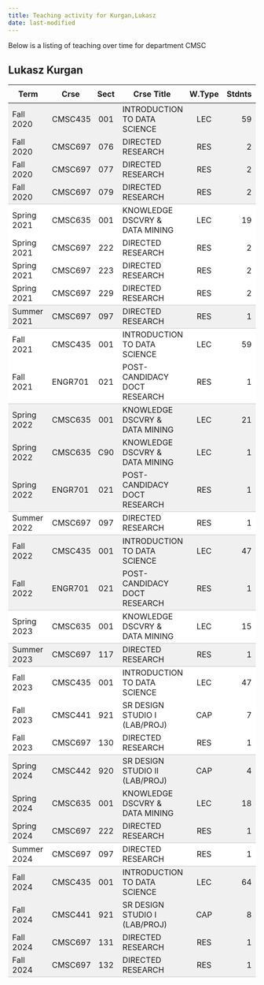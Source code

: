 ```yaml
---
title: Teaching activity for Kurgan,Lukasz
date: last-modified
---
```


Below is a listing of teaching over time for department CMSC


## Lukasz Kurgan

<style type="text/css">
#T_3156e table {
  width: 100%;
  border-collapse: collapse;
}
#T_3156e th {
  text-align: center;
  padding: 8px;
}
#T_3156e td:nth-child(1) {
  padding-right: 10px;
  text-align: left;
}
#T_3156e td:nth-child(2) {
  padding-right: 5px;
  text-align: left;
}
#T_3156e  td:nth-child(4) {
  padding-right: 5px;
  text-align: left;
}
#T_3156e td:nth-child(3) {
  text-align: center;
}
#T_3156e  td:nth-child(5) {
  text-align: center;
}
#T_3156e td:nth-child(6) {
  text-align: right;
}
#T_3156e  td:nth-child(7) {
  text-align: right;
}
#T_3156e_row0_col0, #T_3156e_row0_col1, #T_3156e_row0_col2, #T_3156e_row0_col3, #T_3156e_row0_col4, #T_3156e_row0_col5, #T_3156e_row0_col6, #T_3156e_row1_col0, #T_3156e_row1_col1, #T_3156e_row1_col2, #T_3156e_row1_col3, #T_3156e_row1_col4, #T_3156e_row1_col5, #T_3156e_row1_col6, #T_3156e_row2_col0, #T_3156e_row2_col1, #T_3156e_row2_col2, #T_3156e_row2_col3, #T_3156e_row2_col4, #T_3156e_row2_col5, #T_3156e_row2_col6, #T_3156e_row11_col0, #T_3156e_row11_col1, #T_3156e_row11_col2, #T_3156e_row11_col3, #T_3156e_row11_col4, #T_3156e_row11_col5, #T_3156e_row11_col6, #T_3156e_row12_col0, #T_3156e_row12_col1, #T_3156e_row12_col2, #T_3156e_row12_col3, #T_3156e_row12_col4, #T_3156e_row12_col5, #T_3156e_row12_col6, #T_3156e_row15_col0, #T_3156e_row15_col1, #T_3156e_row15_col2, #T_3156e_row15_col3, #T_3156e_row15_col4, #T_3156e_row15_col5, #T_3156e_row15_col6, #T_3156e_row22_col0, #T_3156e_row22_col1, #T_3156e_row22_col2, #T_3156e_row22_col3, #T_3156e_row22_col4, #T_3156e_row22_col5, #T_3156e_row22_col6, #T_3156e_row23_col0, #T_3156e_row23_col1, #T_3156e_row23_col2, #T_3156e_row23_col3, #T_3156e_row23_col4, #T_3156e_row23_col5, #T_3156e_row23_col6, #T_3156e_row26_col0, #T_3156e_row26_col1, #T_3156e_row26_col2, #T_3156e_row26_col3, #T_3156e_row26_col4, #T_3156e_row26_col5, #T_3156e_row26_col6, #T_3156e_row27_col0, #T_3156e_row27_col1, #T_3156e_row27_col2, #T_3156e_row27_col3, #T_3156e_row27_col4, #T_3156e_row27_col5, #T_3156e_row27_col6, #T_3156e_row28_col0, #T_3156e_row28_col1, #T_3156e_row28_col2, #T_3156e_row28_col3, #T_3156e_row28_col4, #T_3156e_row28_col5, #T_3156e_row28_col6 {
  background-color: #f0f0f0;
  border-bottom: none;
}
#T_3156e_row3_col0, #T_3156e_row3_col1, #T_3156e_row3_col2, #T_3156e_row3_col3, #T_3156e_row3_col4, #T_3156e_row3_col5, #T_3156e_row3_col6, #T_3156e_row8_col0, #T_3156e_row8_col1, #T_3156e_row8_col2, #T_3156e_row8_col3, #T_3156e_row8_col4, #T_3156e_row8_col5, #T_3156e_row8_col6, #T_3156e_row13_col0, #T_3156e_row13_col1, #T_3156e_row13_col2, #T_3156e_row13_col3, #T_3156e_row13_col4, #T_3156e_row13_col5, #T_3156e_row13_col6, #T_3156e_row16_col0, #T_3156e_row16_col1, #T_3156e_row16_col2, #T_3156e_row16_col3, #T_3156e_row16_col4, #T_3156e_row16_col5, #T_3156e_row16_col6, #T_3156e_row18_col0, #T_3156e_row18_col1, #T_3156e_row18_col2, #T_3156e_row18_col3, #T_3156e_row18_col4, #T_3156e_row18_col5, #T_3156e_row18_col6, #T_3156e_row24_col0, #T_3156e_row24_col1, #T_3156e_row24_col2, #T_3156e_row24_col3, #T_3156e_row24_col4, #T_3156e_row24_col5, #T_3156e_row24_col6, #T_3156e_row29_col0, #T_3156e_row29_col1, #T_3156e_row29_col2, #T_3156e_row29_col3, #T_3156e_row29_col4, #T_3156e_row29_col5, #T_3156e_row29_col6 {
  background-color: #f0f0f0;
  border-bottom: 1px solid #ccc;
}
#T_3156e_row4_col0, #T_3156e_row4_col1, #T_3156e_row4_col2, #T_3156e_row4_col3, #T_3156e_row4_col4, #T_3156e_row4_col5, #T_3156e_row4_col6, #T_3156e_row5_col0, #T_3156e_row5_col1, #T_3156e_row5_col2, #T_3156e_row5_col3, #T_3156e_row5_col4, #T_3156e_row5_col5, #T_3156e_row5_col6, #T_3156e_row6_col0, #T_3156e_row6_col1, #T_3156e_row6_col2, #T_3156e_row6_col3, #T_3156e_row6_col4, #T_3156e_row6_col5, #T_3156e_row6_col6, #T_3156e_row9_col0, #T_3156e_row9_col1, #T_3156e_row9_col2, #T_3156e_row9_col3, #T_3156e_row9_col4, #T_3156e_row9_col5, #T_3156e_row9_col6, #T_3156e_row19_col0, #T_3156e_row19_col1, #T_3156e_row19_col2, #T_3156e_row19_col3, #T_3156e_row19_col4, #T_3156e_row19_col5, #T_3156e_row19_col6, #T_3156e_row20_col0, #T_3156e_row20_col1, #T_3156e_row20_col2, #T_3156e_row20_col3, #T_3156e_row20_col4, #T_3156e_row20_col5, #T_3156e_row20_col6 {
  background-color: #ffffff;
  border-bottom: none;
}
#T_3156e_row7_col0, #T_3156e_row7_col1, #T_3156e_row7_col2, #T_3156e_row7_col3, #T_3156e_row7_col4, #T_3156e_row7_col5, #T_3156e_row7_col6, #T_3156e_row10_col0, #T_3156e_row10_col1, #T_3156e_row10_col2, #T_3156e_row10_col3, #T_3156e_row10_col4, #T_3156e_row10_col5, #T_3156e_row10_col6, #T_3156e_row14_col0, #T_3156e_row14_col1, #T_3156e_row14_col2, #T_3156e_row14_col3, #T_3156e_row14_col4, #T_3156e_row14_col5, #T_3156e_row14_col6, #T_3156e_row17_col0, #T_3156e_row17_col1, #T_3156e_row17_col2, #T_3156e_row17_col3, #T_3156e_row17_col4, #T_3156e_row17_col5, #T_3156e_row17_col6, #T_3156e_row21_col0, #T_3156e_row21_col1, #T_3156e_row21_col2, #T_3156e_row21_col3, #T_3156e_row21_col4, #T_3156e_row21_col5, #T_3156e_row21_col6, #T_3156e_row25_col0, #T_3156e_row25_col1, #T_3156e_row25_col2, #T_3156e_row25_col3, #T_3156e_row25_col4, #T_3156e_row25_col5, #T_3156e_row25_col6 {
  background-color: #ffffff;
  border-bottom: 1px solid #ccc;
}
</style>
<table id="T_3156e">
  <thead>
    <tr>
      <th id="T_3156e_level0_col0" class="col_heading level0 col0" >Term</th>
      <th id="T_3156e_level0_col1" class="col_heading level0 col1" >Crse</th>
      <th id="T_3156e_level0_col2" class="col_heading level0 col2" >Sect</th>
      <th id="T_3156e_level0_col3" class="col_heading level0 col3" >Crse Title</th>
      <th id="T_3156e_level0_col4" class="col_heading level0 col4" >W.Type</th>
      <th id="T_3156e_level0_col5" class="col_heading level0 col5" >Stdnts</th>
      <th id="T_3156e_level0_col6" class="col_heading level0 col6" >Hours</th>
    </tr>
  </thead>
  <tbody>
    <tr>
      <td id="T_3156e_row0_col0" class="data row0 col0" >Fall 2020</td>
      <td id="T_3156e_row0_col1" class="data row0 col1" >CMSC435</td>
      <td id="T_3156e_row0_col2" class="data row0 col2" >001</td>
      <td id="T_3156e_row0_col3" class="data row0 col3" >INTRODUCTION TO DATA SCIENCE</td>
      <td id="T_3156e_row0_col4" class="data row0 col4" >LEC</td>
      <td id="T_3156e_row0_col5" class="data row0 col5" >59</td>
      <td id="T_3156e_row0_col6" class="data row0 col6" >177</td>
    </tr>
    <tr>
      <td id="T_3156e_row1_col0" class="data row1 col0" >Fall 2020</td>
      <td id="T_3156e_row1_col1" class="data row1 col1" >CMSC697</td>
      <td id="T_3156e_row1_col2" class="data row1 col2" >076</td>
      <td id="T_3156e_row1_col3" class="data row1 col3" >DIRECTED RESEARCH</td>
      <td id="T_3156e_row1_col4" class="data row1 col4" >RES</td>
      <td id="T_3156e_row1_col5" class="data row1 col5" >2</td>
      <td id="T_3156e_row1_col6" class="data row1 col6" >4</td>
    </tr>
    <tr>
      <td id="T_3156e_row2_col0" class="data row2 col0" >Fall 2020</td>
      <td id="T_3156e_row2_col1" class="data row2 col1" >CMSC697</td>
      <td id="T_3156e_row2_col2" class="data row2 col2" >077</td>
      <td id="T_3156e_row2_col3" class="data row2 col3" >DIRECTED RESEARCH</td>
      <td id="T_3156e_row2_col4" class="data row2 col4" >RES</td>
      <td id="T_3156e_row2_col5" class="data row2 col5" >2</td>
      <td id="T_3156e_row2_col6" class="data row2 col6" >6</td>
    </tr>
    <tr>
      <td id="T_3156e_row3_col0" class="data row3 col0" >Fall 2020</td>
      <td id="T_3156e_row3_col1" class="data row3 col1" >CMSC697</td>
      <td id="T_3156e_row3_col2" class="data row3 col2" >079</td>
      <td id="T_3156e_row3_col3" class="data row3 col3" >DIRECTED RESEARCH</td>
      <td id="T_3156e_row3_col4" class="data row3 col4" >RES</td>
      <td id="T_3156e_row3_col5" class="data row3 col5" >2</td>
      <td id="T_3156e_row3_col6" class="data row3 col6" >18</td>
    </tr>
    <tr>
      <td id="T_3156e_row4_col0" class="data row4 col0" >Spring 2021</td>
      <td id="T_3156e_row4_col1" class="data row4 col1" >CMSC635</td>
      <td id="T_3156e_row4_col2" class="data row4 col2" >001</td>
      <td id="T_3156e_row4_col3" class="data row4 col3" >KNOWLEDGE DSCVRY & DATA MINING</td>
      <td id="T_3156e_row4_col4" class="data row4 col4" >LEC</td>
      <td id="T_3156e_row4_col5" class="data row4 col5" >19</td>
      <td id="T_3156e_row4_col6" class="data row4 col6" >57</td>
    </tr>
    <tr>
      <td id="T_3156e_row5_col0" class="data row5 col0" >Spring 2021</td>
      <td id="T_3156e_row5_col1" class="data row5 col1" >CMSC697</td>
      <td id="T_3156e_row5_col2" class="data row5 col2" >222</td>
      <td id="T_3156e_row5_col3" class="data row5 col3" >DIRECTED RESEARCH</td>
      <td id="T_3156e_row5_col4" class="data row5 col4" >RES</td>
      <td id="T_3156e_row5_col5" class="data row5 col5" >2</td>
      <td id="T_3156e_row5_col6" class="data row5 col6" >4</td>
    </tr>
    <tr>
      <td id="T_3156e_row6_col0" class="data row6 col0" >Spring 2021</td>
      <td id="T_3156e_row6_col1" class="data row6 col1" >CMSC697</td>
      <td id="T_3156e_row6_col2" class="data row6 col2" >223</td>
      <td id="T_3156e_row6_col3" class="data row6 col3" >DIRECTED RESEARCH</td>
      <td id="T_3156e_row6_col4" class="data row6 col4" >RES</td>
      <td id="T_3156e_row6_col5" class="data row6 col5" >2</td>
      <td id="T_3156e_row6_col6" class="data row6 col6" >6</td>
    </tr>
    <tr>
      <td id="T_3156e_row7_col0" class="data row7 col0" >Spring 2021</td>
      <td id="T_3156e_row7_col1" class="data row7 col1" >CMSC697</td>
      <td id="T_3156e_row7_col2" class="data row7 col2" >229</td>
      <td id="T_3156e_row7_col3" class="data row7 col3" >DIRECTED RESEARCH</td>
      <td id="T_3156e_row7_col4" class="data row7 col4" >RES</td>
      <td id="T_3156e_row7_col5" class="data row7 col5" >2</td>
      <td id="T_3156e_row7_col6" class="data row7 col6" >18</td>
    </tr>
    <tr>
      <td id="T_3156e_row8_col0" class="data row8 col0" >Summer 2021</td>
      <td id="T_3156e_row8_col1" class="data row8 col1" >CMSC697</td>
      <td id="T_3156e_row8_col2" class="data row8 col2" >097</td>
      <td id="T_3156e_row8_col3" class="data row8 col3" >DIRECTED RESEARCH</td>
      <td id="T_3156e_row8_col4" class="data row8 col4" >RES</td>
      <td id="T_3156e_row8_col5" class="data row8 col5" >1</td>
      <td id="T_3156e_row8_col6" class="data row8 col6" >3</td>
    </tr>
    <tr>
      <td id="T_3156e_row9_col0" class="data row9 col0" >Fall 2021</td>
      <td id="T_3156e_row9_col1" class="data row9 col1" >CMSC435</td>
      <td id="T_3156e_row9_col2" class="data row9 col2" >001</td>
      <td id="T_3156e_row9_col3" class="data row9 col3" >INTRODUCTION TO DATA SCIENCE</td>
      <td id="T_3156e_row9_col4" class="data row9 col4" >LEC</td>
      <td id="T_3156e_row9_col5" class="data row9 col5" >59</td>
      <td id="T_3156e_row9_col6" class="data row9 col6" >177</td>
    </tr>
    <tr>
      <td id="T_3156e_row10_col0" class="data row10 col0" >Fall 2021</td>
      <td id="T_3156e_row10_col1" class="data row10 col1" >ENGR701</td>
      <td id="T_3156e_row10_col2" class="data row10 col2" >021</td>
      <td id="T_3156e_row10_col3" class="data row10 col3" >POST-CANDIDACY DOCT RESEARCH</td>
      <td id="T_3156e_row10_col4" class="data row10 col4" >RES</td>
      <td id="T_3156e_row10_col5" class="data row10 col5" >1</td>
      <td id="T_3156e_row10_col6" class="data row10 col6" >9</td>
    </tr>
    <tr>
      <td id="T_3156e_row11_col0" class="data row11 col0" >Spring 2022</td>
      <td id="T_3156e_row11_col1" class="data row11 col1" >CMSC635</td>
      <td id="T_3156e_row11_col2" class="data row11 col2" >001</td>
      <td id="T_3156e_row11_col3" class="data row11 col3" >KNOWLEDGE DSCVRY & DATA MINING</td>
      <td id="T_3156e_row11_col4" class="data row11 col4" >LEC</td>
      <td id="T_3156e_row11_col5" class="data row11 col5" >21</td>
      <td id="T_3156e_row11_col6" class="data row11 col6" >63</td>
    </tr>
    <tr>
      <td id="T_3156e_row12_col0" class="data row12 col0" >Spring 2022</td>
      <td id="T_3156e_row12_col1" class="data row12 col1" >CMSC635</td>
      <td id="T_3156e_row12_col2" class="data row12 col2" >C90</td>
      <td id="T_3156e_row12_col3" class="data row12 col3" >KNOWLEDGE DSCVRY & DATA MINING</td>
      <td id="T_3156e_row12_col4" class="data row12 col4" >LEC</td>
      <td id="T_3156e_row12_col5" class="data row12 col5" >1</td>
      <td id="T_3156e_row12_col6" class="data row12 col6" >3</td>
    </tr>
    <tr>
      <td id="T_3156e_row13_col0" class="data row13 col0" >Spring 2022</td>
      <td id="T_3156e_row13_col1" class="data row13 col1" >ENGR701</td>
      <td id="T_3156e_row13_col2" class="data row13 col2" >021</td>
      <td id="T_3156e_row13_col3" class="data row13 col3" >POST-CANDIDACY DOCT RESEARCH</td>
      <td id="T_3156e_row13_col4" class="data row13 col4" >RES</td>
      <td id="T_3156e_row13_col5" class="data row13 col5" >1</td>
      <td id="T_3156e_row13_col6" class="data row13 col6" >9</td>
    </tr>
    <tr>
      <td id="T_3156e_row14_col0" class="data row14 col0" >Summer 2022</td>
      <td id="T_3156e_row14_col1" class="data row14 col1" >CMSC697</td>
      <td id="T_3156e_row14_col2" class="data row14 col2" >097</td>
      <td id="T_3156e_row14_col3" class="data row14 col3" >DIRECTED RESEARCH</td>
      <td id="T_3156e_row14_col4" class="data row14 col4" >RES</td>
      <td id="T_3156e_row14_col5" class="data row14 col5" >1</td>
      <td id="T_3156e_row14_col6" class="data row14 col6" >3</td>
    </tr>
    <tr>
      <td id="T_3156e_row15_col0" class="data row15 col0" >Fall 2022</td>
      <td id="T_3156e_row15_col1" class="data row15 col1" >CMSC435</td>
      <td id="T_3156e_row15_col2" class="data row15 col2" >001</td>
      <td id="T_3156e_row15_col3" class="data row15 col3" >INTRODUCTION TO DATA SCIENCE</td>
      <td id="T_3156e_row15_col4" class="data row15 col4" >LEC</td>
      <td id="T_3156e_row15_col5" class="data row15 col5" >47</td>
      <td id="T_3156e_row15_col6" class="data row15 col6" >141</td>
    </tr>
    <tr>
      <td id="T_3156e_row16_col0" class="data row16 col0" >Fall 2022</td>
      <td id="T_3156e_row16_col1" class="data row16 col1" >ENGR701</td>
      <td id="T_3156e_row16_col2" class="data row16 col2" >021</td>
      <td id="T_3156e_row16_col3" class="data row16 col3" >POST-CANDIDACY DOCT RESEARCH</td>
      <td id="T_3156e_row16_col4" class="data row16 col4" >RES</td>
      <td id="T_3156e_row16_col5" class="data row16 col5" >1</td>
      <td id="T_3156e_row16_col6" class="data row16 col6" >9</td>
    </tr>
    <tr>
      <td id="T_3156e_row17_col0" class="data row17 col0" >Spring 2023</td>
      <td id="T_3156e_row17_col1" class="data row17 col1" >CMSC635</td>
      <td id="T_3156e_row17_col2" class="data row17 col2" >001</td>
      <td id="T_3156e_row17_col3" class="data row17 col3" >KNOWLEDGE DSCVRY & DATA MINING</td>
      <td id="T_3156e_row17_col4" class="data row17 col4" >LEC</td>
      <td id="T_3156e_row17_col5" class="data row17 col5" >15</td>
      <td id="T_3156e_row17_col6" class="data row17 col6" >45</td>
    </tr>
    <tr>
      <td id="T_3156e_row18_col0" class="data row18 col0" >Summer 2023</td>
      <td id="T_3156e_row18_col1" class="data row18 col1" >CMSC697</td>
      <td id="T_3156e_row18_col2" class="data row18 col2" >117</td>
      <td id="T_3156e_row18_col3" class="data row18 col3" >DIRECTED RESEARCH</td>
      <td id="T_3156e_row18_col4" class="data row18 col4" >RES</td>
      <td id="T_3156e_row18_col5" class="data row18 col5" >1</td>
      <td id="T_3156e_row18_col6" class="data row18 col6" >9</td>
    </tr>
    <tr>
      <td id="T_3156e_row19_col0" class="data row19 col0" >Fall 2023</td>
      <td id="T_3156e_row19_col1" class="data row19 col1" >CMSC435</td>
      <td id="T_3156e_row19_col2" class="data row19 col2" >001</td>
      <td id="T_3156e_row19_col3" class="data row19 col3" >INTRODUCTION TO DATA SCIENCE</td>
      <td id="T_3156e_row19_col4" class="data row19 col4" >LEC</td>
      <td id="T_3156e_row19_col5" class="data row19 col5" >47</td>
      <td id="T_3156e_row19_col6" class="data row19 col6" >141</td>
    </tr>
    <tr>
      <td id="T_3156e_row20_col0" class="data row20 col0" >Fall 2023</td>
      <td id="T_3156e_row20_col1" class="data row20 col1" >CMSC441</td>
      <td id="T_3156e_row20_col2" class="data row20 col2" >921</td>
      <td id="T_3156e_row20_col3" class="data row20 col3" >SR DESIGN STUDIO I (LAB/PROJ)</td>
      <td id="T_3156e_row20_col4" class="data row20 col4" >CAP</td>
      <td id="T_3156e_row20_col5" class="data row20 col5" >7</td>
      <td id="T_3156e_row20_col6" class="data row20 col6" >14</td>
    </tr>
    <tr>
      <td id="T_3156e_row21_col0" class="data row21 col0" >Fall 2023</td>
      <td id="T_3156e_row21_col1" class="data row21 col1" >CMSC697</td>
      <td id="T_3156e_row21_col2" class="data row21 col2" >130</td>
      <td id="T_3156e_row21_col3" class="data row21 col3" >DIRECTED RESEARCH</td>
      <td id="T_3156e_row21_col4" class="data row21 col4" >RES</td>
      <td id="T_3156e_row21_col5" class="data row21 col5" >1</td>
      <td id="T_3156e_row21_col6" class="data row21 col6" >3</td>
    </tr>
    <tr>
      <td id="T_3156e_row22_col0" class="data row22 col0" >Spring 2024</td>
      <td id="T_3156e_row22_col1" class="data row22 col1" >CMSC442</td>
      <td id="T_3156e_row22_col2" class="data row22 col2" >920</td>
      <td id="T_3156e_row22_col3" class="data row22 col3" >SR DESIGN STUDIO II (LAB/PROJ)</td>
      <td id="T_3156e_row22_col4" class="data row22 col4" >CAP</td>
      <td id="T_3156e_row22_col5" class="data row22 col5" >4</td>
      <td id="T_3156e_row22_col6" class="data row22 col6" >8</td>
    </tr>
    <tr>
      <td id="T_3156e_row23_col0" class="data row23 col0" >Spring 2024</td>
      <td id="T_3156e_row23_col1" class="data row23 col1" >CMSC635</td>
      <td id="T_3156e_row23_col2" class="data row23 col2" >001</td>
      <td id="T_3156e_row23_col3" class="data row23 col3" >KNOWLEDGE DSCVRY & DATA MINING</td>
      <td id="T_3156e_row23_col4" class="data row23 col4" >LEC</td>
      <td id="T_3156e_row23_col5" class="data row23 col5" >18</td>
      <td id="T_3156e_row23_col6" class="data row23 col6" >54</td>
    </tr>
    <tr>
      <td id="T_3156e_row24_col0" class="data row24 col0" >Spring 2024</td>
      <td id="T_3156e_row24_col1" class="data row24 col1" >CMSC697</td>
      <td id="T_3156e_row24_col2" class="data row24 col2" >222</td>
      <td id="T_3156e_row24_col3" class="data row24 col3" >DIRECTED RESEARCH</td>
      <td id="T_3156e_row24_col4" class="data row24 col4" >RES</td>
      <td id="T_3156e_row24_col5" class="data row24 col5" >1</td>
      <td id="T_3156e_row24_col6" class="data row24 col6" >2</td>
    </tr>
    <tr>
      <td id="T_3156e_row25_col0" class="data row25 col0" >Summer 2024</td>
      <td id="T_3156e_row25_col1" class="data row25 col1" >CMSC697</td>
      <td id="T_3156e_row25_col2" class="data row25 col2" >097</td>
      <td id="T_3156e_row25_col3" class="data row25 col3" >DIRECTED RESEARCH</td>
      <td id="T_3156e_row25_col4" class="data row25 col4" >RES</td>
      <td id="T_3156e_row25_col5" class="data row25 col5" >1</td>
      <td id="T_3156e_row25_col6" class="data row25 col6" >3</td>
    </tr>
    <tr>
      <td id="T_3156e_row26_col0" class="data row26 col0" >Fall 2024</td>
      <td id="T_3156e_row26_col1" class="data row26 col1" >CMSC435</td>
      <td id="T_3156e_row26_col2" class="data row26 col2" >001</td>
      <td id="T_3156e_row26_col3" class="data row26 col3" >INTRODUCTION TO DATA SCIENCE</td>
      <td id="T_3156e_row26_col4" class="data row26 col4" >LEC</td>
      <td id="T_3156e_row26_col5" class="data row26 col5" >64</td>
      <td id="T_3156e_row26_col6" class="data row26 col6" >192</td>
    </tr>
    <tr>
      <td id="T_3156e_row27_col0" class="data row27 col0" >Fall 2024</td>
      <td id="T_3156e_row27_col1" class="data row27 col1" >CMSC441</td>
      <td id="T_3156e_row27_col2" class="data row27 col2" >921</td>
      <td id="T_3156e_row27_col3" class="data row27 col3" >SR DESIGN STUDIO I (LAB/PROJ)</td>
      <td id="T_3156e_row27_col4" class="data row27 col4" >CAP</td>
      <td id="T_3156e_row27_col5" class="data row27 col5" >8</td>
      <td id="T_3156e_row27_col6" class="data row27 col6" >16</td>
    </tr>
    <tr>
      <td id="T_3156e_row28_col0" class="data row28 col0" >Fall 2024</td>
      <td id="T_3156e_row28_col1" class="data row28 col1" >CMSC697</td>
      <td id="T_3156e_row28_col2" class="data row28 col2" >131</td>
      <td id="T_3156e_row28_col3" class="data row28 col3" >DIRECTED RESEARCH</td>
      <td id="T_3156e_row28_col4" class="data row28 col4" >RES</td>
      <td id="T_3156e_row28_col5" class="data row28 col5" >1</td>
      <td id="T_3156e_row28_col6" class="data row28 col6" >6</td>
    </tr>
    <tr>
      <td id="T_3156e_row29_col0" class="data row29 col0" >Fall 2024</td>
      <td id="T_3156e_row29_col1" class="data row29 col1" >CMSC697</td>
      <td id="T_3156e_row29_col2" class="data row29 col2" >132</td>
      <td id="T_3156e_row29_col3" class="data row29 col3" >DIRECTED RESEARCH</td>
      <td id="T_3156e_row29_col4" class="data row29 col4" >RES</td>
      <td id="T_3156e_row29_col5" class="data row29 col5" >1</td>
      <td id="T_3156e_row29_col6" class="data row29 col6" >2</td>
    </tr>
  </tbody>
</table>


